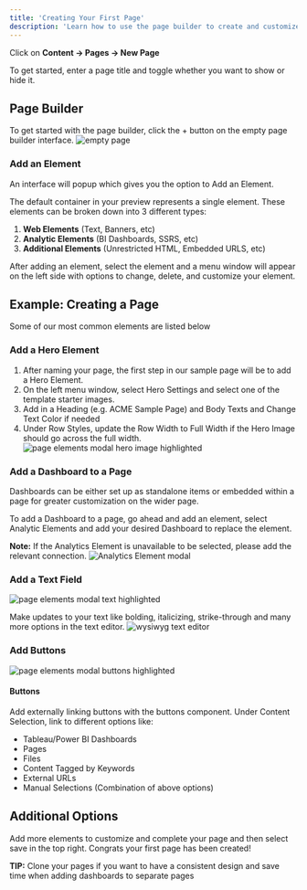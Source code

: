 ---
title: 'Creating Your First Page'
description: 'Learn how to use the page builder to create and customize your first content page in Curator.'
---

Click on **Content → Pages → New Page**

To get started, enter a page title and toggle whether you want to show or hide it.

## Page Builder

To get started with the page builder, click the + button on the empty page builder interface.
![empty page](/assets/images/setup/trial_quick_start_guide/van-ness-page.png)

### Add an Element

An interface will popup which gives you the option to Add an Element.

The default container in your preview represents a single element. These elements can be broken down into 3 different types:

1. **Web Elements** (Text, Banners, etc)
1. **Analytic Elements** (BI Dashboards, SSRS, etc)
1. **Additional Elements** (Unrestricted HTML, Embedded URLS, etc)

After adding an element, select the element and a menu window will appear on the left side with options to change,
delete, and customize your element.

## Example: Creating a Page

Some of our most common elements are listed below

### Add a Hero Element

1. After naming your page, the first step in our sample page will be to add a Hero Element.
1. On the left menu window, select Hero Settings and select one of the template starter images.
1. Add in a Heading (e.g. ACME Sample Page) and Body Texts and Change Text Color if needed
1. Under Row Styles, update the Row Width to Full Width if the Hero Image should go across the full width.
![page elements modal hero image highlighted](/assets/images/setup/trial_quick_start_guide/box-notes-image-2023-08-07-125531.png)

### Add a Dashboard to a Page

Dashboards can be either set up as standalone items or embedded within a page for greater customization on the wider page.

To add a Dashboard to a page, go ahead and add an element, select Analytic Elements and add your desired Dashboard to
replace the element.

**Note:** If the Analytics Element is unavailable to be selected, please add the relevant connection.
![Analytics Element modal](/assets/images/setup/trial_quick_start_guide/box-notes-image-2023-08-07-131816.png)

### Add a Text Field

![page elements modal text highlighted](/assets/images/setup/trial_quick_start_guide/box-notes-image-2023-08-07-145647.png)

Make updates to your text like bolding, italicizing, strike-through and many more options in the text editor.
![wysiwyg text editor](/assets/images/setup/trial_quick_start_guide/box-notes-image-2023-08-07-152645.png)

### Add Buttons

![page elements modal buttons highlighted](/assets/images/setup/trial_quick_start_guide/box-notes-image-2023-08-07-152233.png)

#### Buttons

Add externally linking buttons with the buttons component. Under Content Selection, link to different options like:

* Tableau/Power BI Dashboards
* Pages
* Files
* Content Tagged by Keywords
* External URLs
* Manual Selections (Combination of above options)

## Additional Options

Add more elements to customize and complete your page and then select save in the top right. Congrats your first page
has been created!

**TIP:** Clone your pages if you want to have a consistent design and save time when adding dashboards to separate pages
